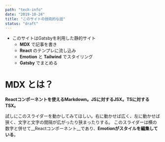 ---
path: "tech-info"
date: "2019-10-24"
title: "このサイトの技術的な話"
status: "draft"
---

- このサイトはGatsbyを利用した静的サイト
  - __MDX__ で記事を書き
  - __React__ のテンプレに流し込み
  - __Emotion__ と __Tailwind__ でスタイリング
  - __Gatsby__ でまとめる

# MDX とは？

__Reactコンポーネントを使えるMarkdown。JSに対するJSX。TSに対するTSX。__

<Slider/>

試しにこのスライダーを動かしてみてほしい。右に動かせば広く、左に動かせば狭く、文字と文字の間隔が広がったり狭まったりする。
このスライダーは横の数字と併せて__Reactコンポーネント__であり、__Emotionがスタイルを編集している__。

